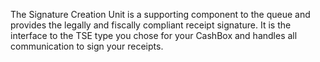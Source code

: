 The Signature Creation Unit is a supporting component to the queue and provides the legally and fiscally compliant receipt signature. It is the interface to the TSE type you chose for your CashBox and handles all communication to sign your receipts.